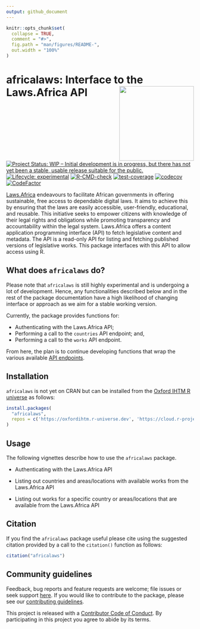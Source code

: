 ```yaml
---
output: github_document
---
```


<!-- README.md is generated from README.Rmd. Please edit that file -->

```r
knitr::opts_chunk$set(
  collapse = TRUE,
  comment = "#>",
  fig.path = "man/figures/README-",
  out.width = "100%"
)
```

# africalaws: Interface to the Laws.Africa API <img src="man/figures/logo.png" width="200" align="right" />

<!-- badges: start -->
[![Project Status: WIP – Initial development is in progress, but there has not yet been a stable, usable release suitable for the public.](https://www.repostatus.org/badges/latest/wip.svg)](https://www.repostatus.org/#wip)
[![Lifecycle: experimental](https://img.shields.io/badge/lifecycle-experimental-orange.svg)](https://lifecycle.r-lib.org/articles/stages.html#experimental)
[![R-CMD-check](https://github.com/OxfordIHTM/africalaws/actions/workflows/R-CMD-check.yaml/badge.svg)](https://github.com/OxfordIHTM/africalaws/actions/workflows/R-CMD-check.yaml)
[![test-coverage](https://github.com/OxfordIHTM/africalaws/actions/workflows/test-coverage.yaml/badge.svg)](https://github.com/OxfordIHTM/africalaws/actions/workflows/test-coverage.yaml)
[![codecov](https://codecov.io/gh/OxfordIHTM/africalaws/graph/badge.svg?token=NfjEc8Xi2y)](https://codecov.io/gh/OxfordIHTM/africalaws)
[![CodeFactor](https://www.codefactor.io/repository/github/oxfordihtm/africalaws/badge)](https://www.codefactor.io/repository/github/oxfordihtm/africalaws)
<!-- badges: end -->

[Laws.Africa](https://laws.africa) endeavours to facilitate African governments in offering sustainable, free access to dependable digital laws. It aims to achieve this by ensuring that the laws are easily accessible, user-friendly, educational, and reusable. This initiative seeks to empower citizens with knowledge of their legal rights and obligations while promoting transparency and accountability within the legal system. Laws.Africa offers a content application programming interface (API) to fetch legislative content and metadata. The API is a read-only API for listing and fetching published versions of legislative works. This package interfaces with this API to allow access using R.

## What does `africalaws` do?

Please note that `africalaws` is still highly experimental and is undergoing a lot of development. Hence, any functionalities described below and in the rest of the package documentation have a high likelihood of changing interface or approach as we aim for a stable working version.

Currently, the package provides functions for:

* Authenticating with the Laws.Africa API;
* Performing a call to the `countries` API endpoint; and,
* Performing a call to the `works` API endpoint.

From here, the plan is to continue developing functions that wrap the various available [API endpoints](https://developers.laws.africa/api/about-the-api).

## Installation

`africalaws` is not yet on CRAN but can be installed from the [Oxford IHTM R universe](https://oxfordihtm.r-universe.dev) as follows:

```r
install.packages(
  "africalaws",
  repos = c('https://oxfordihtm.r-universe.dev', 'https://cloud.r-project.org')
)
```

## Usage

The following vignettes describe how to use the `africalaws` package.

* Authenticating with the Laws.Africa API

* Listing out countries and areas/locations with available works from the Laws.Africa API

* Listing out works for a specific country or areas/locations that are available from the Laws.Africa API

## Citation

If you find the `africalaws` package useful please cite using the suggested citation provided by a call to the `citation()` function as follows:

```r
citation("africalaws")
```

## Community guidelines

Feedback, bug reports and feature requests are welcome; file issues or seek support [here](https://github.com/OxfordIHTM/africalaws/issues). If you would like to contribute to the package, please see our [contributing guidelines](https://oxford-ihtm.io/africalaws/CONTRIBUTING.html).

This project is released with a [Contributor Code of Conduct](https://oxford-ihtm.io/africalaws/CODE_OF_CONDUCT.html). By participating in this project you agree to abide by its terms.

